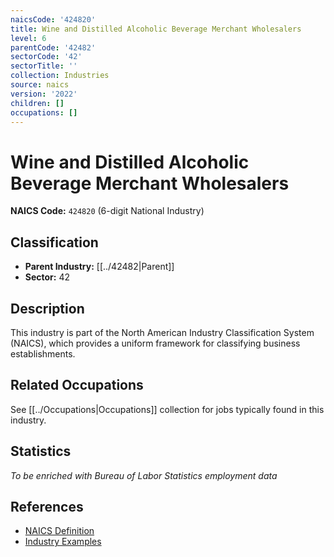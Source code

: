 ```yaml
---
naicsCode: '424820'
title: Wine and Distilled Alcoholic Beverage Merchant Wholesalers
level: 6
parentCode: '42482'
sectorCode: '42'
sectorTitle: ''
collection: Industries
source: naics
version: '2022'
children: []
occupations: []
---
```

# Wine and Distilled Alcoholic Beverage Merchant Wholesalers

**NAICS Code:** `424820` (6-digit National Industry)

## Classification

- **Parent Industry:** [[../42482|Parent]]
- **Sector:** 42

## Description

This industry is part of the North American Industry Classification System (NAICS), which provides a uniform framework for classifying business establishments.

## Related Occupations

See [[../Occupations|Occupations]] collection for jobs typically found in this industry.

## Statistics

*To be enriched with Bureau of Labor Statistics employment data*

## References

- [NAICS Definition](https://www.census.gov/naics/)
- [Industry Examples](https://www.census.gov/naics/2022NAICS/)
